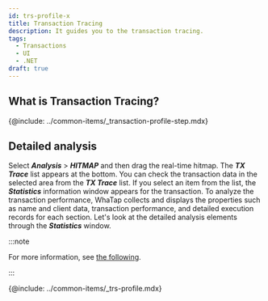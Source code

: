 ```yaml
---
id: trs-profile-x
title: Transaction Tracing
description: It guides you to the transaction tracing.
tags:
  - Transactions
  - UI
  - .NET
draft: true
---
```


## What is Transaction Tracing?

{@include: ../common-items/_transaction-profile-step.mdx}

## Detailed analysis

Select **_Analysis_** > **_HITMAP_** and then drag the real-time hitmap. The **_TX Trace_** list appears at the bottom. You can check the transaction data in the selected area from the **_TX Trace_** list. If you select an item from the list, the **_Statistics_** information window appears for the transaction. To analyze the transaction performance, WhaTap collects and displays the properties such as name and client data, transaction performance, and detailed execution records for each section. Let's look at the detailed analysis elements through the **_Statistics_** window. 

:::note

For more information, see [the following](trs-view#details). 

:::

{@include: ../common-items/_trs-profile.mdx} 
